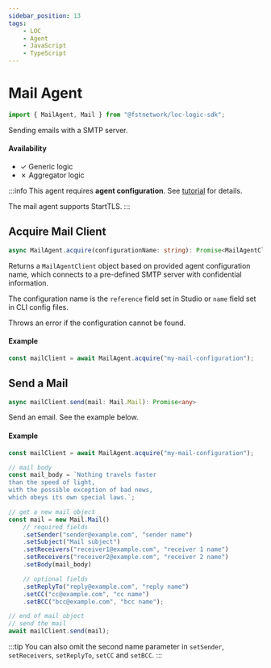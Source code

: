 ```yaml
---
sidebar_position: 13
tags:
    - LOC
    - Agent
    - JavaScript
    - TypeScript
---
```


# Mail Agent

```typescript
import { MailAgent, Mail } from "@fstnetwork/loc-logic-sdk";
```

Sending emails with a SMTP server.


#### Availability

-   ✓ Generic logic
-   ✗ Aggregator logic

:::info
This agent requires **agent configuration**. See [tutorial](/legacy/0.8/tutorials/http-agent-configuration) for details.

The mail agent supports StartTLS.
:::

## Acquire Mail Client

```typescript
async MailAgent.acquire(configurationName: string): Promise<MailAgentClient>
```

Returns a `MailAgentClient` object based on provided agent configuration name, which connects to a pre-defined SMTP server with confidential information.

The configuration name is the `reference` field set in Studio or `name` field set in CLI config files.

Throws an error if the configuration cannot be found.

#### Example

```typescript showLineNumbers
const mailClient = await MailAgent.acquire("my-mail-configuration");
```

## Send a Mail

```typescript
async mailClient.send(mail: Mail.Mail): Promise<any>
```

Send an email. See the example below.

#### Example

```typescript showLineNumbers
const mailClient = await MailAgent.acquire("my-mail-configuration");

// mail body
const mail_body = `Nothing travels faster 
than the speed of light, 
with the possible exception of bad news, 
which obeys its own special laws.`;

// get a new mail object
const mail = new Mail.Mail()
    // required fields
    .setSender("sender@example.com", "sender name")
    .setSubject("Mail subject")
    .setReceivers("receiver1@example.com", "receiver 1 name")
    .setReceivers("receiver2@example.com", "receiver 2 name")
    .setBody(mail_body)

    // optional fields
    .setReplyTo("reply@example.com", "reply name")
    .setCC("cc@example.com", "cc name")
    .setBCC("bcc@example.com", "bcc name");

// end of mail object
// send the mail
await mailClient.send(mail);
```

:::tip
You can also omit the second name parameter in `setSender`, `setReceivers`, `setReplyTo`, `setCC` and `setBCC`.
:::
